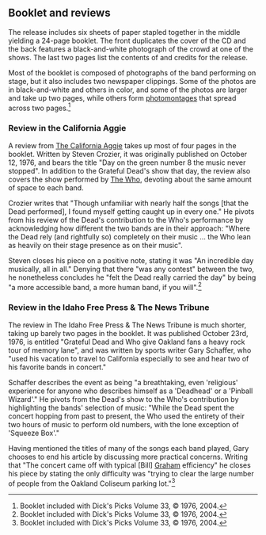 
==Booklet and reviews==

The release includes six sheets of paper stapled together in the middle yielding a 24-page booklet.  The front duplicates the cover of the CD and the back features a black-and-white photograph of the crowd at one of the shows.  The last two pages list the contents of and credits for the release.

Most of the booklet is composed of photographs of the band performing on stage, but it also includes two newspaper clippings.  Some of the photos are in black-and-white and others in color, and some of the photos are larger and take up two pages, while others form [[Photomontage|photomontages]] that spread across two pages.<ref>Booklet included with Dick's Picks Volume 33, &copy; 1976, 2004.</ref>

===Review in the California Aggie===

A review from [[The California Aggie]] takes up most of four pages in the booklet.  Written by Steven Crozier, it was originally published on October 12, 1976, and bears the title "Day on the green number 8 the music never stopped".  In addition to the Grateful Dead's show that day, the review also covers the show performed by [[The Who]], devoting about the same amount of space to each band.

Crozier writes that "Though unfamiliar with nearly half the songs [that the Dead performed], I found myself getting caught up in every one."  He pivots from his review of the Dead's contribution to the Who's performance by acknowledging how different the two bands are in their approach: "Where the Dead rely (and rightfully so) completely on their music ... the Who lean as heavily on their stage presence as on their music".

Steven closes his piece on a positive note, stating it was "An incredible day musically, all in all."  Denying that there "was any contest" between the two, he nonetheless concludes he "felt the Dead really carried the day" by being "a more accessible band, a more human band, if you will".<ref>Booklet included with Dick's Picks Volume 33, &copy; 1976, 2004.</ref>

===Review in the Idaho Free Press & The News Tribune===

The review in The Idaho Free Press & The News Tribune is much shorter, taking up barely two pages in the booklet.  It was published October 23rd, 1976, is entitled "Grateful Dead and Who give Oakland fans a heavy rock tour of memory lane", and was written by sports writer Gary Schaffer, who "used his vacation to travel to California especially to see and hear two of his favorite bands in concert."

Schaffer describes the event as being "a breathtaking, even 'religious' experience for anyone who describes himself as a 'Deadhead' or a 'Pinball Wizard'."  He pivots from the Dead's show to the Who's contribution by highlighting the bands' selection of music: "While the Dead spent the concert hopping from past to present, the Who used the entirety of their two hours of music to perform old numbers, with the lone exception of 'Squeeze Box'."

Having mentioned the titles of many of the songs each band played, Gary chooses to end his article by discussing more practical concerns. Writing that "The concert came off with typical [Bill] [[Bill Graham (promoter)|Graham]] efficiency" he closes his piece by stating the only difficulty was "trying to clear the large number of people from the Oakland Coliseum parking lot."<ref>Booklet included with Dick's Picks Volume 33, &copy; 1976, 2004.</ref>

